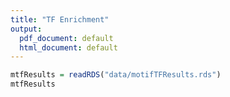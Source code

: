 ```yaml
---
title: "TF Enrichment"
output:
  pdf_document: default
  html_document: default
---
```


```r
mtfResults = readRDS("data/motifTFResults.rds")
mtfResults
```